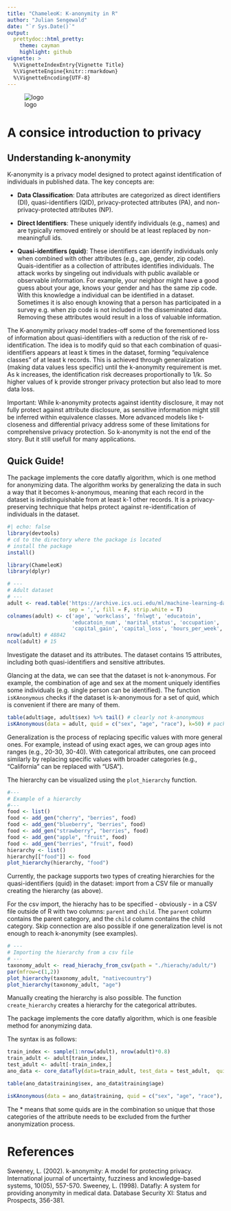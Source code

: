 ```yaml
---
title: "ChameleoK: K-anonymity in R"
author: "Julian Sengewald"
date: "`r Sys.Date()`"
output:
  prettydoc::html_pretty:
    theme: cayman
    highlight: github
vignette: >
  %\VignetteIndexEntry{Vignette Title}
  %\VignetteEngine{knitr::rmarkdown}
  %\VignetteEncoding{UTF-8}
---
```


![logo](logo.png)

# A consice introduction to privacy
## Understanding k-anonymity

K-anonymity is a privacy model designed to protect against identification of individuals in published data. The key concepts are:

- **Data Classification**: Data attributes are categorized as direct identifiers (DI), quasi-identifiers (QID), privacy-protected attributes (PA), and non-privacy-protected attributes (NP).

- **Direct Identifiers**: These uniquely identify individuals (e.g., names) and are typically removed entirely or should be at least replaced by non-meaningfull ids.

- **Quasi-identifiers (quid)**: These identifiers can identify individuals only when combined with other attributes (e.g., age, gender, zip code). Quais-identifier as a collection of attributes identifies individuals. The attack works by singeling out individuals with public available or observable information. For example, your neighbor might have a good guess about your age, knows your gender and has the same zip code. 
With this knowledge a individual can be identified in a dataset. Sometimes it is also enough knowing that a person has participated in a survey e.g. when zip code is not included in the disseminated data.
Removing these attributes would result in a loss of valuable information.

The K-anonymity privacy model trades-off some of the forementioned loss of information about quasi-identifiers with a reduction of the risk of re-identification.
The idea is to modify quid so that each combination of quasi-identifiers appears at least k times in the dataset, forming "equivalence classes" of at least k records. 
This is achieved through generalization (making data values less specific) until the k-anonymity requirement is met.
As k increases, the identification risk decreases proportionally to 1/k. So higher values of k provide stronger privacy protection but also lead to more data loss.

Important: While k-anonymity protects against identity disclosure, it may not fully protect against attribute disclosure, as sensitive information might still be inferred within equivalence classes. 
More advanced models like t-closeness and differential privacy address some of these limitations for comprehensive privacy protection. 
So k-anonymity is not the end of the story. But it still usefull for many applications.


## Quick Guide!

The package implements the core datafly algorithm, which is one method for anonymizing data.
The algorithm works by generalizing the data in such a way that it becomes k-anonymous, meaning that each record in the dataset is indistinguishable from at least k-1 other records.
It is a privacy-preserving technique that helps protect against re-identification of individuals in the dataset.


```r
#| echo: false
library(devtools)
# cd to the directory where the package is located
# install the package
install()
```

```r
library(ChameleoK)
library(dplyr)

# ---
# Adult dataset
# ---
adult <- read.table('https://archive.ics.uci.edu/ml/machine-learning-databases/adult/adult.data', 
                    sep = ',', fill = F, strip.white = T)
colnames(adult) <- c('age', 'workclass', 'fnlwgt', 'educatoin', 
                     'educatoin_num', 'marital_status', 'occupation', 'relationship', 'race', 'sex', 
                     'capital_gain', 'capital_loss', 'hours_per_week', 'nativecountry', 'income')
nrow(adult) # 48842
ncol(adult) # 15
```

Investigate the dataset and its attributes. The dataset contains 15 attributes, including both quasi-identifiers and sensitive attributes. 

Glancing at the data, we can see that the dataset is not k-anonymous. For example, the combination of age and sex at the moment uniquely identifies some individuals (e.g. single person can be identified).
The function `isKAnonymous` checks if the dataset is k-anonymous for a set of quid, which is convenient if there are many of them.


```r
table(adult$age, adult$sex) %>% tail() # clearly not k-anonymous
isKAnonymous(data = adult, quid = c("sex", "age", "race"), k=50) # package function
```

Generalization is the process of replacing specific values with more general ones. For example, instead of using exact ages, we can group ages into ranges (e.g., 20-30, 30-40). 
With categorical attributes, one can proceed similarly by replacing specific values with broader categories (e.g., "California" can be replaced with "USA").

The hierarchy can be visualized using the `plot_hierarchy` function.
```r
#---
# Example of a hierarchy
#---
food <- list()
food <- add_gen("cherry", "berries", food)
food <- add_gen("blueberry", "berries", food)
food <- add_gen("strawberry", "berries", food)
food <- add_gen("apple", "fruit", food)
food <- add_gen("berries", "fruit", food)
hierarchy <- list()
hierarchy[["food"]] <- food
plot_hierarchy(hierarchy, "food")
```


Currently, the package supports two types of creating hierarchies for the quasi-identifiers (quid) in the dataset: import from a CSV file or manually creating the hierarchy (as above).

For the csv import, the hierachy has to be specified - obviously - in a CSV file outside of R with two columns: `parent` and `child`. 
The `parent` column contains the parent category, and the `child` column contains the child category. Skip connection are also possible if one generalization level is not enough to reach k-anonymity (see examples). 


```r
# ---
# Importing the hierarchy from a csv file
# ---
taxonomy_adult <- read_hierachy_from_csv(path = "./hierachy/adult/")
par(mfrow=c(1,2))
plot_hierarchy(taxonomy_adult, "nativecountry")
plot_hierarchy(taxonomy_adult, "age")
```

Manually creating the hierarchy is also possible. The function `create_hierarchy` creates a hierarchy for the categorical attributes.

The package implements the core datafly algorithm, which is one feasible method for anonymizing data. 

The syntax is as follows:
```r
train_index <- sample(1:nrow(adult), nrow(adult)*0.8)
train_adult <- adult[train_index,]
test_adult <- adult[-train_index,]
ano_data <- core_datafly(data=train_adult, test_data = test_adult,  quid=c("sex", "age", "race"), k=50, taxonomy=taxonomy_adult)

table(ano_data$training$sex, ano_data$training$age)

isKAnonymous(data = ano_data$training, quid = c("sex", "age", "race"), k=50)
```

The * means that some quids are in the combination so unique that those categories of the attribute needs to be excluded from the further anonymization process. 

# References
Sweeney, L. (2002). k-anonymity: A model for protecting privacy. International journal of uncertainty, fuzziness and knowledge-based systems, 10(05), 557-570.
Sweeney, L. (1998). Datafly: A system for providing anonymity in medical data. Database Security XI: Status and Prospects, 356-381.
